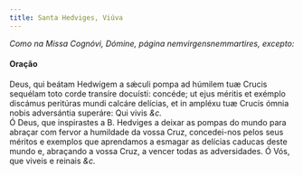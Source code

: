 ```yaml
---
title: Santa Hedviges, Viúva
---
```


<em>Como na Missa Cognóvi, Dómine, página nemvirgensnemmartires, excepto:</em>

<h4 class="text-center">Oração</h4>
<div class="container-fluid">
  <div class="row">
    <div class="col-6 dropcaps text-justify">
      Deus, qui beátam Hedwígem a sǽculi pompa ad húmilem tuæ Crucis sequélam
      toto corde transíre docuísti: concéde; ut ejus méritis et exémplo discámus
      peritúras mundi calcáre delícias, et in ampléxu tuæ Crucis ómnia nobis
      adversántia superáre: Qui vivis <em>&c.</em>
    </div>
    <div class="col-6 dropcaps text-justify">
      Ó Deus, que inspirastes a B. Hedviges a deixar as pompas do mundo para
      abraçar com fervor a humildade da vossa Cruz, concedei-nos pelos seus
      méritos e exemplos que aprendamos a esmagar as delícias caducas deste
      mundo e, abraçando a vossa Cruz, a vencer todas as adversidades. Ó Vós,
      que viveis e reinais <em>&c.</em>
    </div>
  </div>
</div>
